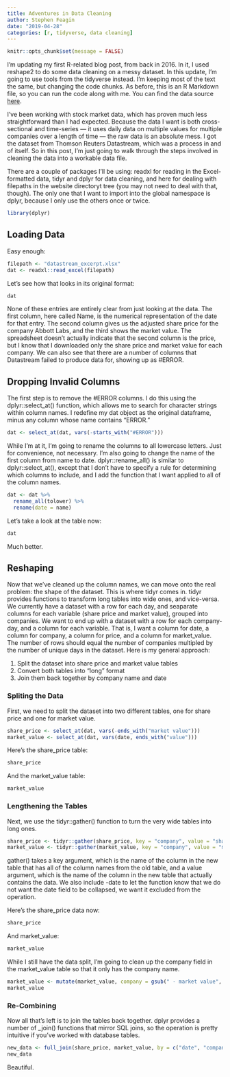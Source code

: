 ```yaml
---
title: Adventures in Data Cleaning
author: Stephen Feagin
date: "2019-04-28"
categories: [r, tidyverse, data cleaning]
---
```


```r
knitr::opts_chunk$set(message = FALSE)
```

I'm updating my first R-related blog post, from back in 2016. In it, I used reshape2 to do some data cleaning on a messy dataset. In this update, I'm going to use tools from the tidyverse instead. I'm keeping most of the text the same, but changing the code chunks. As before, this is an R Markdown file, so you can run the code along with me. You can find the data source [here](data/datastream_excerpt.xlsx).

I've been working with stock market data, which has proven much less straightforward than I had expected. Because the data I want is both cross-sectional and time-series --- it uses daily data on multiple values for multiple companies over a length of time --- the raw data is an absolute mess. I got the dataset from Thomson Reuters Datastream, which was a process in and of itself. So in this post, I'm just going to walk through the steps involved in cleaning the data into a workable data file.

There are a couple of packages I'll be using: readxl for reading in the Excel-formatted data, tidyr and dplyr for data cleaning, and here for dealing with filepaths in the website directoryt tree (you may not need to deal with that, though). The only one that I want to import into the global namespace is dplyr, because I only use the others once or twice.

```r
library(dplyr)
```

## Loading Data

Easy enough:

```r
filepath <- "datastream_excerpt.xlsx"
dat <- readxl::read_excel(filepath)
```

Let's see how that looks in its original format:

```r
dat
```

None of these entries are entirely clear from just looking at the data. The first column, here called Name, is the numerical representation of the date for that entry. The second column gives us the adjusted share price for the company Abbott Labs, and the third shows the market value. The spreadsheet doesn't actually indicate that the second column is the price, but I know that I downloaded only the share price and market value for each company. We can also see that there are a number of columns that Datastream failed to produce data for, showing up as #ERROR.

## Dropping Invalid Columns

The first step is to remove the #ERROR columns. I do this using the dplyr::select_at() function, which allows me to search for character strings within column names. I redefine my dat object as the original dataframe, minus any column whose name contains "ERROR."

```r
dat <- select_at(dat, vars(-starts_with("#ERROR")))
```

While I'm at it, I'm going to rename the columns to all lowercase letters. Just for convenience, not necessary. I'm also going to change the name of the first column from name to date. dplyr::rename_all() is similar to dplyr::select_at(), except that I don't have to specify a rule for determining which columns to include, and I add the function that I want applied to all of the column names.

```r
dat <- dat %>% 
  rename_all(tolower) %>% 
  rename(date = name)
```

Let's take a look at the table now:

```r
dat
```

Much better.

## Reshaping

Now that we've cleaned up the column names, we can move onto the real problem: the shape of the dataset. This is where tidyr comes in. tidyr provides functions to transform long tables into wide ones, and vice-versa. We currently have a dataset with a row for each day, and seaparate columns for each variable (share price and market value), grouped into companies. We want to end up with a dataset with a row for each company-day, and a column for each variable. That is, I want a column for date, a column for company, a column for price, and a column for market_value. The number of rows should equal the number of companies multipled by the number of unique days in the dataset. Here is my general approach:

1.  Split the dataset into share price and market value tables
2.  Convert both tables into "long" format
3.  Join them back together by company name and date

### Spliting the Data

First, we need to split the dataset into two different tables, one for share price and one for market value.

```r
share_price <- select_at(dat, vars(-ends_with("market value")))
market_value <- select_at(dat, vars(date, ends_with("value")))
```

Here's the share_price table:

```r
share_price
```

And the market_value table:

```r
market_value
```

### Lengthening the Tables

Next, we use the tidyr::gather() function to turn the very wide tables into long ones.

```r
share_price <- tidyr::gather(share_price, key = "company", value = "share_price", -date)
market_value <- tidyr::gather(market_value, key = "company", value = "market_value", -date)
```

gather() takes a key argument, which is the name of the column in the new table that has all of the column names from the old table, and a value argument, which is the name of the column in the new table that actually contains the data. We also include -date to let the function know that we do not want the date field to be collapsed, we want it excluded from the operation.

Here's the share_price data now:

```r
share_price
```

And market_value:

```r
market_value
```

While I still have the data split, I'm going to clean up the company field in the market_value table so that it only has the company name.

```r
market_value <- mutate(market_value, company = gsub(" - market value", "", company))
market_value
```

### Re-Combining

Now all that's left is to join the tables back together. dplyr provides a number of \_join() functions that mirror SQL joins, so the operation is pretty intuitive if you've worked with database tables.

```r
new_data <- full_join(share_price, market_value, by = c("date", "company"))
new_data
```

Beautiful.
